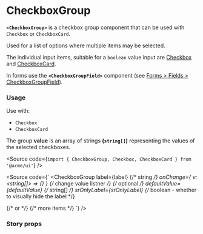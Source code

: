 
<Meta of={CheckboxGroupStories} />

# CheckboxGroup

**`<CheckboxGroup>`** is a checkbox group component that can be used with `Checkbox` or `CheckboxCard`.

Used for a list of options where multiple items may be selected.

The individual input items, suitable for a `boolean` value input are [Checkbox](/docs/inputs-checkbox--docs) and [CheckboxCard](/docs/inputs-checkboxcard--docs).

In forms use the **`<CheckboxGroupField>`** component (see [Forms > Fields > CheckboxGroupField](/docs/forms-fields-checkboxGroupfield--docs)).

<Canvas of={CheckboxGroupStories.WithCheckbox} />

<Canvas of={CheckboxGroupStories.WithCheckboxCard} />

### Usage

Use with:

- `Checkbox`
- `CheckboxCard`

The group **value** is an array of strings **(`string[]`)** representing the values of the selected checkboxes.

<Source code={`import { CheckboxGroup, Checkbox, CheckboxCard } from '@acme/ui'`} />

<Source
	code={`
<CheckboxGroup
  label={label} {/* string */}
  onChange={ v: <string[]> => {} } {/* change value listner */}
  {/* optional */}
  defaultValue={defaultValue} {/* string[] */}
  srOnlyLabel={srOnlyLabel} {/* boolean - whether to visually hide the label  */}
>
  <Checkbox label={label}} id={id} value={value} />
  {/* or */}
  <CheckboxCard label={label}} id={id} value={value} />
  {/* more items */}
</CheckboxGroup>
`}
/>

### Story props

<Controls />
